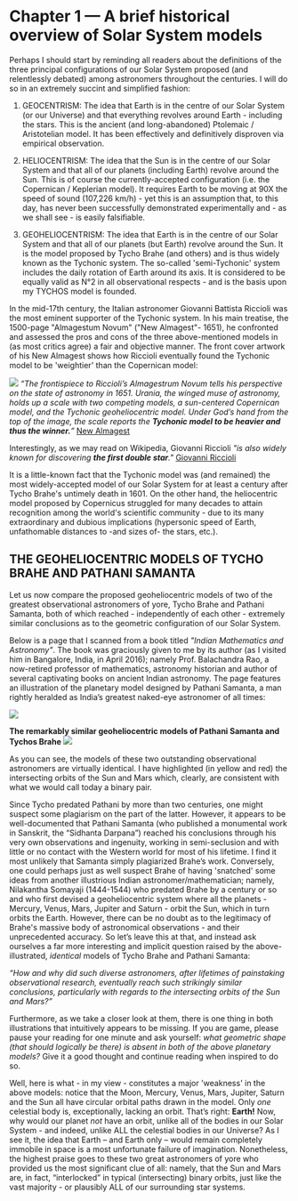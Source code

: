 Chapter 1 — A brief historical overview of Solar System models
==========================================================================

Perhaps I should start by reminding all readers about the definitions of the three principal configurations of our Solar System proposed (and relentlessly debated) among astronomers throughout the centuries. I will do so in an extremely succint and simplified fashion:

1) GEOCENTRISM: The idea that Earth is in the centre of our Solar System (or our Universe) and that everything revolves around Earth - including the stars. This is the ancient (and long-abandoned) Ptolemaic / Aristotelian model. It has been effectively and definitively disproven via empirical observation. 

2) HELIOCENTRISM: The idea that the Sun is in the centre of our Solar System and that all of our planets (including Earth) revolve around the Sun. This is of course the currently-accepted configuration (i.e. the Copernican / Keplerian model). It requires Earth to be moving at 90X the speed of sound (107,226 km/h) - yet this is an assumption that, to this day, has never been successfully demonstrated experimentally and - as we shall see - is easily falsifiable.   


3) GEOHELIOCENTRISM: The idea that Earth is in the centre of our Solar System and that all of our planets (but Earth) revolve around the Sun. It is the model proposed by Tycho Brahe (and others) and is thus widely known as the Tychonic system. The so-called 'semi-Tychonic' system includes the daily rotation of Earth around its axis. It is considered to be equally valid as N°2 in all observational respects - and is the basis upon my TYCHOS model is founded.


In the mid-17th century, the Italian astronomer Giovanni Battista Riccioli was the most eminent supporter of the Tychonic system. In his main treatise, the 1500-page "Almagestum Novum" ("New Almagest"- 1651), he confronted and assessed the pros and cons of the three above-mentioned models in (as most critics agree) a fair and objective manner. The front cover artwork of his New Almagest shows how Riccioli eventually found the Tychonic model to be 'weightier' than the Copernican model:          

![](http://www.septclues.com/TYCHOS/RICCIOLI_cover_NewAlmagest_01.jpg)
_“The frontispiece to Riccioli’s Almagestrum Novum tells his perspective on the state of astronomy in 1651. Urania, the winged muse of astronomy, holds up a scale with two competing models, a sun-centered Copernican model, and the Tychonic geoheliocentric model. Under God’s hand from the top of the image, the scale reports the **Tychonic model to be heavier and thus the winner.**”_
[New Almagest](www.loc.gov/static/collections/finding-our-place-in-the-cosmos-with-carl-sagan/articles-and-essays/modeling-the-cosmos/competing-cosmological-models.html)

Interestingly, as we may read on Wikipedia, Giovanni Riccioli _"is also widely known for discovering **the first double star**."_
[Giovanni Riccioli](https://en.wikipedia.org/wiki/Giovanni_Battista_Riccioli#cite_note-28)


It is a little-known fact that the Tychonic model was (and remained) the most widely-accepted model of our Solar System for at least a century after Tycho Brahe's untimely death in 1601. On the other hand, the heliocentric model proposed by Copernicus struggled for many decades to attain recognition among the world's scientific community - due to its many extraordinary and dubious implications (hypersonic speed of Earth, unfathomable distances to -and sizes of- the stars, etc.).

## THE GEOHELIOCENTRIC MODELS OF TYCHO BRAHE AND PATHANI SAMANTA 

Let us now compare the proposed geoheliocentric models of two of the greatest observational astronomers of yore, Tycho Brahe and Pathani Samanta, both of which reached - independently of each other - extremely similar conclusions as to the geometric configuration of our Solar System.  

Below is a page that I scanned from a book titled _"Indian Mathematics and Astronomy"_. The book was graciously given to me by its author (as I visited him in Bangalore, India, in April 2016); namely Prof. Balachandra Rao, a now-retired professor of mathematics, astronomy historian and author of several captivating books on ancient Indian astronomy. The page features an illustration of the planetary model designed by Pathani Samanta, a man rightly heralded as India’s greatest naked-eye astronomer of all times:

![](https://www.tychos.info/book_imagery/008_PathaniSamanta_MODEL_01.jpg)

**The remarkably similar geoheliocentric models of Pathani Samanta and Tychos Brahe** 
![](https://www.tychos.info/book_imagery/009_Tycho_VS_IndianMODELS_01.jpg)

As you can see, the models of these two outstanding observational astronomers are virtually identical. I have highlighted (in yellow and red) the intersecting orbits of the Sun and Mars which, clearly, are consistent with what we would call today a binary pair.

Since Tycho predated Pathani by more than two centuries, one might suspect some plagiarism on the part of the latter. However, it appears to be well-documented that Pathani Samanta (who published a monumental work in Sanskrit, the “Sidhanta Darpana”) reached his conclusions through his very own observations and ingenuity, working in semi-seclusion and with little or no contact with the Western world for most of his lifetime. I find it most unlikely that Samanta simply plagiarized Brahe’s work. Conversely, one could perhaps just as well suspect Brahe of having 'snatched' some ideas from another illustrious Indian astronomer/mathematician; namely, Nilakantha Somayaji (1444-1544) who predated Brahe by a century or so and who first devised a geoheliocentric system where all the planets - Mercury, Venus, Mars, Jupiter and Saturn - orbit the Sun, which in turn orbits the Earth. However, there can be no doubt as to the legitimacy of Brahe's massive body of astronomical observations - and their unprecedented accuracy. So let’s leave this at that, and instead ask ourselves a far more interesting and implicit question raised by the above-illustrated, _identical_ models of Tycho Brahe and Pathani Samanta:

_“How and why did such diverse astronomers, after lifetimes of painstaking observational research, eventually reach such strikingly similar conclusions, particularly with regards to the intersecting orbits of the Sun and Mars?”_

Furthermore, as we take a closer look at them, there is one thing in both illustrations that intuitively appears to be missing. If you are game, please pause your reading for one minute and ask yourself: _what geometric shape (that should logically be there) is absent in both of the above planetary models?_ Give it a good thought and continue reading when inspired to do so.

Well, here is what - in my view - constitutes a major 'weakness' in the above models: notice that the Moon, Mercury, Venus, Mars, Jupiter, Saturn and the Sun all have circular orbital paths drawn in the model. Only _one_ celestial body is, exceptionally, lacking an orbit. That’s right: **Earth!** Now, why would our planet _not_ have an orbit, unlike all of the bodies in our Solar System - and indeed, unlike ALL the celestial bodies in our Universe? As I see it, the idea that Earth – and Earth only – would remain completely immobile in space is a most unfortunate failure of imagination. Nonetheless, the highest praise goes to these two great astronomers of yore who provided us the most significant clue of all: namely, that the Sun and Mars are, in fact, “interlocked” in typical (intersecting) binary orbits, just like the vast majority - or plausibly ALL of our surrounding star systems.

